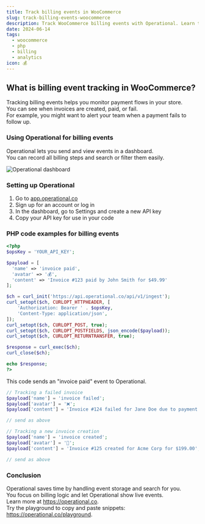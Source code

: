 ```yaml
---
title: Track billing events in WooCommerce
slug: track-billing-events-woocommerce
description: Track WooCommerce billing events with Operational. Learn to set up, send events, and monitor invoices and payments easily.
date: 2024-06-14
tags:
  - woocommerce
  - php
  - billing
  - analytics
icon: 💰
---
```


## What is billing event tracking in WooCommerce?

Tracking billing events helps you monitor payment flows in your store.  
You can see when invoices are created, paid, or fail.  
For example, you might want to alert your team when a payment fails to follow up.

### Using Operational for billing events

Operational lets you send and view events in a dashboard.  
You can record all billing steps and search or filter them easily.

![Operational dashboard](https://operational.co/images/misc/ops-usage2.jpg)

### Setting up Operational

1. Go to [app.operational.co](https://app.operational.co)
2. Sign up for an account or log in
3. In the dashboard, go to Settings and create a new API key
4. Copy your API key for use in your code

### PHP code examples for billing events

```php
<?php
$opsKey = 'YOUR_API_KEY';

$payload = [
  'name' => 'invoice paid',
  'avatar' => '💰',
  'content' => 'Invoice #123 paid by John Smith for $49.99'
];

$ch = curl_init('https://api.operational.co/api/v1/ingest');
curl_setopt($ch, CURLOPT_HTTPHEADER, [
    'Authorization: Bearer ' . $opsKey,
    'Content-Type: application/json',
]);
curl_setopt($ch, CURLOPT_POST, true);
curl_setopt($ch, CURLOPT_POSTFIELDS, json_encode($payload));
curl_setopt($ch, CURLOPT_RETURNTRANSFER, true);

$response = curl_exec($ch);
curl_close($ch);

echo $response;
?>
```

This code sends an "invoice paid" event to Operational.

```php
// Tracking a failed invoice
$payload['name'] = 'invoice failed';
$payload['avatar'] = '❌';
$payload['content'] = 'Invoice #124 failed for Jane Doe due to payment error';

// send as above
```

```php
// Tracking a new invoice creation
$payload['name'] = 'invoice created';
$payload['avatar'] = '🧾';
$payload['content'] = 'Invoice #125 created for Acme Corp for $199.00';

// send as above
```

### Conclusion

Operational saves time by handling event storage and search for you.  
You focus on billing logic and let Operational show live events.  
Learn more at https://operational.co.  
Try the playground to copy and paste snippets: https://operational.co/playground.
